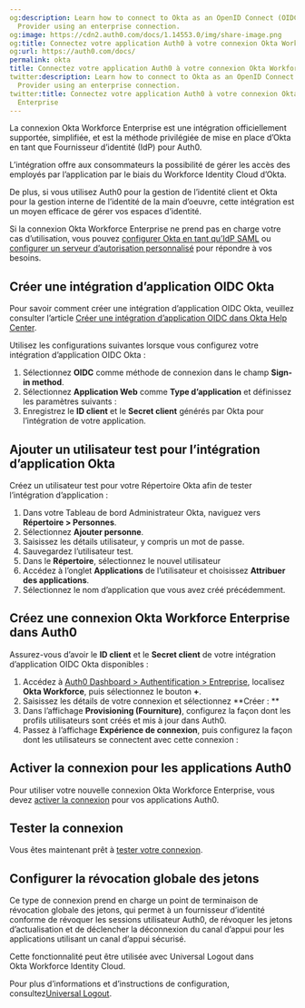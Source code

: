 ```yaml
---
og:description: Learn how to connect to Okta as an OpenID Connect (OIDC) Identity
  Provider using an enterprise connection.
og:image: https://cdn2.auth0.com/docs/1.14553.0/img/share-image.png
og:title: Connectez votre application Auth0 à votre connexion Okta Workforce Enterprise
og:url: https://auth0.com/docs/
permalink: okta
title: Connectez votre application Auth0 à votre connexion Okta Workforce Enterprise
twitter:description: Learn how to connect to Okta as an OpenID Connect (OIDC) Identity
  Provider using an enterprise connection.
twitter:title: Connectez votre application Auth0 à votre connexion Okta Workforce
  Enterprise
---
```


La connexion Okta Workforce Enterprise est une intégration officiellement supportée, simplifiée, et est la méthode privilégiée de mise en place d’Okta en tant que Fournisseur d’identité (IdP) pour Auth0.



L’intégration offre aux consommateurs la possibilité de gérer les accès des employés par l’application par le biais du Workforce Identity Cloud d’Okta.

De plus, si vous utilisez Auth0 pour la gestion de l’identité client et Okta pour la gestion interne de l’identité de la main d’oeuvre, cette intégration est un moyen efficace de gérer vos espaces d’identité.

Si la connexion Okta Workforce Enterprise ne prend pas en charge votre cas d’utilisation, vous pouvez [configurer Okta en tant qu’IdP SAML](/saml-configuration/configure-auth0-saml-service-provider/configure-okta-as-saml-identity-provider) ou [configurer un serveur d’autorisation personnalisé](https://developer.okta.com/docs/concepts/auth-servers/#custom-authorization-server) pour répondre à vos besoins.

## Créer une intégration d’application OIDC Okta

Pour savoir comment créer une intégration d’application OIDC Okta, veuillez consulter l’article [Créer une intégration d’application OIDC dans Okta Help Center](https://help.okta.com/en-us/Content/Topics/Apps/Apps_App_Integration_Wizard_OIDC.htm).

Utilisez les configurations suivantes lorsque vous configurez votre intégration d’application OIDC Okta :

1. Sélectionnez **OIDC** comme méthode de connexion dans le champ **Sign-in method**.
2. Sélectionnez **Application Web** comme **Type d’application** et définissez les paramètres suivants :
3. Enregistrez le **ID client** et le **Secret client** générés par Okta pour l’intégration de votre application.

## Ajouter un utilisateur test pour l’intégration d’application Okta

Créez un utilisateur test pour votre Répertoire Okta afin de tester l’intégration d’application :

1. Dans votre Tableau de bord Administrateur Okta, naviguez vers **Répertoire > Personnes**.
2. Sélectionnez **Ajouter personne**.
3. Saisissez les détails utilisateur, y compris un mot de passe.
4. Sauvegardez l’utilisateur test.
5. Dans le **Répertoire**, sélectionnez le nouvel utilisateur
6. Accédez à l’onglet **Applications** de l’utilisateur et choisissez **Attribuer des applications**.
7. Sélectionnez le nom d’application que vous avez créé précédemment.

## Créez une connexion Okta Workforce Enterprise dans Auth0

Assurez-vous d’avoir le **ID client** et le **Secret client** de votre intégration d’application OIDC Okta disponibles :

1. Accédez à [Auth0 Dashboard > Authentification > Entreprise](%24%7Bmanage_url%7D/#/connections/enterprise), localisez **Okta Workforce**, puis sélectionnez le bouton **+**.
2. Saisissez les détails de votre connexion et sélectionnez **Créer : **
3. Dans l’affichage **Provisioning (Fourniture)**, configurez la façon dont les profils utilisateurs sont créés et mis à jour dans Auth0.
4. Passez à l’affichage **Expérience de connexion**, puis configurez la façon dont les utilisateurs se connectent avec cette connexion :

## Activer la connexion pour les applications Auth0

Pour utiliser votre nouvelle connexion Okta Workforce Enterprise, vous devez [activer la connexion](/connections/enable-enterprise-connections) pour vos applications Auth0.

## Tester la connexion

Vous êtes maintenant prêt à [tester votre connexion](/connections/test-enterprise-connections).

## Configurer la révocation globale des jetons

Ce type de connexion prend en charge un point de terminaison de révocation globale des jetons, qui permet à un fournisseur d’identité conforme de révoquer les sessions utilisateur Auth0, de révoquer les jetons d’actualisation et de déclencher la déconnexion du canal d’appui pour les applications utilisant un canal d’appui sécurisé.

Cette fonctionnalité peut être utilisée avec Universal Logout dans Okta Workforce Identity Cloud.

Pour plus d’informations et d’instructions de configuration, consultez[Universal Logout](/universal-logout).
